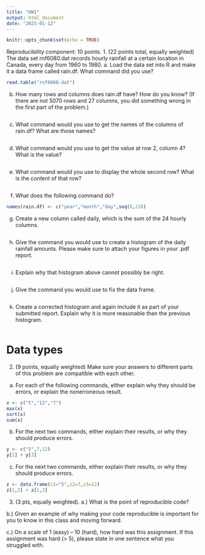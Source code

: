 ```yaml
---
title: "HW1"
output: html_document
date: "2023-01-12"
---
```


```r
knitr::opts_chunk$set(echo = TRUE)
```

Reproducibility component: 10 points.
1. (22 points total, equally weighted) The data set rnf6080.dat records hourly rainfall at a certain location in Canada, every day from 1960 to 1980.
a. Load the data set into R and make it a data frame called rain.df. What command did you use?
```r
read.table("rnf6080.dat")
```

b. How many rows and columns does rain.df have? How do you know? (If there are not 5070 rows and 27 columns, you did something wrong in the first part of the problem.)
```r

```

c. What command would you use to get the names of the columns of rain.df? What are those names?
```r

```

d. What command would you use to get the value at row 2, column 4? What is the value?
```r

```

e. What command would you use to display the whole second row? What is the content of that row?
```r

```

f. What does the following command do?
```r
names(rain.df) <- c("year","month","day",seq(0,23))
```

g. Create a new column called daily, which is the sum of the 24 hourly columns.
```r

```

h. Give the command you would use to create a histogram of the daily rainfall amounts. Please make sure to attach your figures in your .pdf report.
```r

```

i. Explain why that histogram above cannot possibly be right.
```r

```

j. Give the command you would use to fix the data frame.
```r

```

k. Create a corrected histogram and again include it as part of your submitted report. Explain why it is
more reasonable than the previous histogram.
```r

```

# Data types
2. (9 points, equally weighted) Make sure your answers to different parts of this problem are compatible
with each other.
a. For each of the following commands, either explain why they should be errors, or explain the nonerroneous
result.
```r
x <- c("5","12","7")
max(x)
sort(x)
sum(x)
```


b. For the next two commands, either explain their results, or why they should produce errors.
```r
y <- c("5",7,12)
y[2] + y[3]
```


c. For the next two commands, either explain their results, or why they should produce errors.
```r
z <- data.frame(z1="5",z2=7,z3=12)
z[1,2] + z[1,3]
```


3. (3 pts, equally weighted).
a.) What is the point of reproducible code?


b.) Given an example of why making your code reproducible is important for you to know in this class and
moving forward.

c.) On a scale of 1 (easy) – 10 (hard), how hard was this assignment. If this assignment was hard (> 5),
please state in one sentence what you struggled with.
